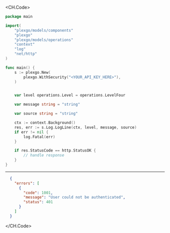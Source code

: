 
<CH.Code>
```go LogLine.go
package main

import(
	"plexgo/models/components"
	"plexgo"
	"plexgo/models/operations"
	"context"
	"log"
	"net/http"
)

func main() {
    s := plexgo.New(
        plexgo.WithSecurity("<YOUR_API_KEY_HERE>"),
    )


    var level operations.Level = operations.LevelFour

    var message string = "string"

    var source string = "string"

    ctx := context.Background()
    res, err := s.Log.LogLine(ctx, level, message, source)
    if err != nil {
        log.Fatal(err)
    }

    if res.StatusCode == http.StatusOK {
        // handle response
    }
}
```
---

```json Example Response
  {
    "errors": [
      {
        "code": 1001,
        "message": "User could not be authenticated",
        "status": 401
      }
    ]
  }
```
</CH.Code>

